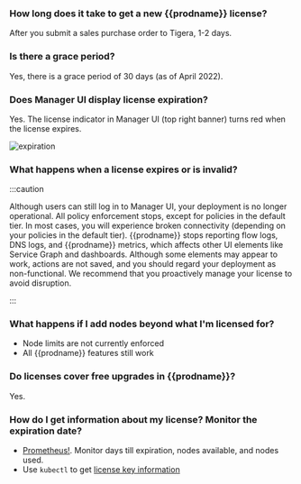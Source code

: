 ### How long does it take to get a new {{prodname}} license?  
   After you submit a sales purchase order to Tigera, 1-2 days.

### Is there a grace period? 
   Yes, there is a grace period of 30 days (as of April 2022).

### Does Manager UI display license expiration?
   Yes. The license indicator in Manager UI (top right banner) turns red when the license expires.

   ![expiration](/img/calico-enterprise/expiration.png)

### What happens when a license expires or is invalid?  
   
   :::caution

   Although users can still log in to Manager UI, your deployment is no longer operational. All policy enforcement stops, except for policies in the default tier. In most cases, you will experience broken connectivity (depending on your policies in the default tier). {{prodname}} stops reporting flow logs, DNS logs, and {{prodname}} metrics, which affects other UI elements like Service Graph and dashboards. Although some elements may appear to work, actions are not saved, and you should regard your deployment as non-functional. We recommend that you proactively manage your license to avoid disruption.
   
   :::

### What happens if I add nodes beyond what I'm licensed for?

- Node limits are not currently enforced
- All {{prodname}} features still work

### Do licenses cover free upgrades in {{prodname}}?
   Yes. 

### How do I get information about my license? Monitor the expiration date?  
   - [Prometheus!](../../maintenance/monitor/metrics/license-agent.mdx). Monitor days till expiration, nodes available, and nodes used.
   - Use `kubectl` to get [license key information](../../reference/resources/licensekey.mdx#viewing-information-about-your-license-key)